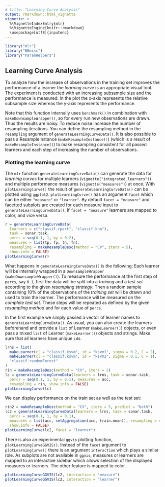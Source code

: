 ```yaml
---
# title: "Learning Curve Analysis"
output: rmarkdown::html_vignette
vignette: >
  %\VignetteIndexEntry{mlr}
  %\VignetteEngine{knitr::rmarkdown}
  \usepackage[utf8]{inputenc}
---
```


```r
library("mlr")
library("BBmisc")
library("ParamHelpers")
```

## Learning Curve Analysis

To analyze how the increase of observations in the training set improves the performance of a learner the *learning curve* is an appropriate visual tool.
The experiment is conducted with an increasing subsample size and the performance is measured.
In the plot the x-axis represents the relative subsample size whereas the y-axis represents the performance.

Note that this function internally uses `benchmark()` in combination with `makeDownsampleWrapper()`, so for every run new observations are drawn.
Thus the results are noisy.
To reduce noise increase the number of resampling iterations.
You can define the resampling method in the `resampling` argument of `generateLearningCurveData()`.
It is also possible to pass a ResampleInstance (`makeResampleInstance()`) (which is a result of `makeResampleInstance()`) to make resampling consistent for all passed learners and each step of increasing the number of observations.

### Plotting the learning curve

The `mlr` function `generateLearningCurveData()` can generate the data for *learning curves* for multiple learners (`vignette("integrated_learners")`) and multiple performance measures (`vignette("measures")`) at once.
With `plotLearningCurve()` the result of `generateLearningCurveData()` can be plotted using `ggplot2`.
`plotLearningCurve()` has an argument `facet` which can be either `"measure"` or `"learner"`. 
By default `facet = "measure"` and facetted subplots are created for each measure input to `generateLearningCurveData()`.
If `facet = "measure"` learners are mapped to color, and vice versa.

```r
r = generateLearningCurveData(
  learners = c("classif.rpart", "classif.knn"),
  task = sonar.task,
  percs = seq(0.1, 1, by = 0.2),
  measures = list(tp, fp, tn, fn),
  resampling = makeResampleDesc(method = "CV", iters = 5),
  show.info = FALSE)
plotLearningCurve(r)
```

What happens in `generateLearningCurveData()` is the following:
Each learner will be internally wrapped in a `DownsampleWrapper` (`makeDownsampleWrapper()`).
To measure the performance at the first step of `percs`, say `0.1`, first the data will be split into a *training* and a *test set* according to the given *resampling strategy*.
Then a random sample containing 10% of the observations of the *training set* will be drawn and used to train the learner.
The performance will be measured on the *complete test set*.
These steps will be repeated as defined by the given *resampling method* and for each value of `percs`.

In the first example we simply passed a vector of learner names to `generateLearningCurveData()`.
As usual, you can also create the learners beforehand and provide a `list` of Learner (`makeLearner()`) objects, or even pass a mixed `list` of Learner (`makeLearner()`) objects and strings.
Make sure that all learners have unique `id`s.

```r
lrns = list(
  makeLearner(cl = "classif.ksvm", id = "ksvm1", sigma = 0.2, C = 2),
  makeLearner(cl = "classif.ksvm", id = "ksvm2", sigma = 0.1, C = 1),
  "classif.randomForest"
)
rin = makeResampleDesc(method = "CV", iters = 5)
lc = generateLearningCurveData(learners = lrns, task = sonar.task,
  percs = seq(0.1, 1, by = 0.1), measures = acc,
  resampling = rin, show.info = FALSE)
plotLearningCurve(lc)
```

We can display performance on the train set as well as the test set:

```r
rin2 = makeResampleDesc(method = "CV", iters = 5, predict = "both")
lc2 = generateLearningCurveData(learners = lrns, task = sonar.task,
  percs = seq(0.1, 1, by = 0.1),
  measures = list(acc, setAggregation(acc, train.mean)), resampling = rin2,
  show.info = FALSE)
plotLearningCurve(lc2, facet = "learner")
```

There is also an experimental `ggvis` plotting function, `plotLearningCurveGGVIS()`. 
Instead of the `facet` argument to `plotLearningCurve()` there is an argument `interaction` which plays a similar role. 
As subplots are not available in `ggvis`, measures or learners are mapped to an interactive sidebar which allows selection of the displayed measures or learners. 
The other feature is mapped to color.

```r
plotLearningCurveGGVIS(lc2, interaction = "measure")
plotLearningCurveGGVIS(lc2, interaction = "learner")
```

